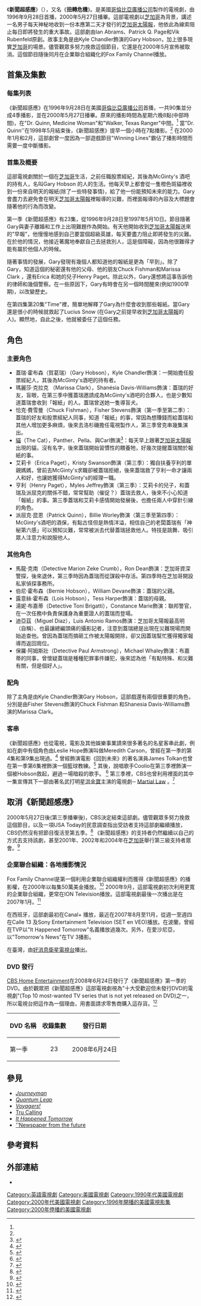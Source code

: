 {{Link style|time=2015-12-13T13:51:13+00:00}}
{{NoteTA
| T=zh-tw:新聞超感應; zh-cn:明日新闻;
| 1=zh-tw:新聞超感應; zh-cn:明日新闻;
}}
{{Infobox Television
| show_name          = 新聞超感應
| image              = 
| caption            = 
| format             = [[科幻片|科幻片]], [[劇情|劇情]]
| picture_format     = [[480i|480i]] ([[Standard-definition_television|SDTV]])
| audio_format       = [[Stereo_sound|Stereo sound]]
| runtime            = 42 分鐘 (連廣告)
| creator            = Ian Abrams<br />Patrick Q. Page<br />Vik Rubenfeld 
| developer          = Bob Brush
| executive_producer = Bob Brush
| starring           = Kyle Chandler<br />Shanesia Davis-Williams<br />Fisher Stevens<br />Kristy Swanson<br />Billie Worley<br />Myles Jeffrey<br /> Panther the Cat 
| narrated           = Kyle Chandler<br>Fisher Stevens
| theme_music_composer = [[:en:W.G._Walden|W.G. Snuffy Walden]]
| country            = {{USA}}
| network            = [[哥倫比亞廣播公司|哥倫比亞廣播公司]]
| first_aired        = 1996年9月28日
| last_aired         = 2000年5月27日
| num_seasons        = 4
| num_episodes       = 90
|list_episodes       = 
| imdb_id            = 0115163
| tv_com_id          = 263
}}

《'''新聞超感應'''》（{{lang-en|''Early Edition''}}），又名《'''扭轉危機'''》。是美國[[哥倫比亞廣播公司|哥倫比亞廣播公司]]製作的電視劇，由1996年9月28日首播，2000年5月27日播畢。這部電視劇以[[芝加哥|芝加哥]]為背景，講述一名男子每天神秘地收到一份本應第二天才發行的[[芝加哥太陽報|芝加哥太陽報]]，他依此為線索阻止每日即將發生的重大事故。這部劇由Ian Abrams、Patrick Q. Page和Vik Rubenfeld原創。故事主角是由Kyle Chandler飾演的Gary Hobson，加上很多現實[[芝加哥|芝加哥]]的場景。儘管觀眾多努力挽救這個節目，它還是在2000年5月宣佈被取消。這個節目隨後同月在企業聯合組織化的Fox Family Channel播放。

== 首集及集數 ==
===每集列表===
《新聞超感應》在1996年9月28日在美國[[哥倫比亞廣播公司|哥倫比亞廣播公司]]首播，一共90集並分成4季播影，並在2000年5月27日播畢。原來的播影時間為星期六晚8點(中部時間)，在"Dr. Quinn, Medicine Woman"和"Walker, Texas Ranger"中間。<ref name="airinfo"/> 當"Dr. Quinn''在1998年5月結束後，《新聞超感應》提早一個小時在7點播影。<ref name="airinfo"/> 在2000年1月和2月，這部劇曾一度因為一部遊戲節目"Winning Lines"霸佔了播影時間而需要一度中斷播影。

=== 首集及概要 ===
這部電視劇關於一個在[[芝加哥|芝加哥]]生活，之前任職股票經紀，其後為McGinty's 酒吧的持有人，名叫Gary Hobson 的人的生活。他每天早上都會從一隻橙色斑貓裡收到一份來自明天的報紙(除了一些特發事情)，給了他一份能預知未來的能力。Gary會盡力去避免會在明天[[芝加哥太陽報|芝加哥太陽報]]裡報導的災難，而裡面報導的內容及大標題會隨著他的行為而改變。

第一季《新聞超感應》有23集，從1996年9月28日至1997年5月10日。節目隨著Gary與妻子離婚和工作上出現難題作為開始。有天他開始收到[[芝加哥太陽報|芝加哥太陽報]]送來的"早報"，他慢慢地感到自己要當個超級英雄，每天要盡力阻止即將發生的災難。在於他的情況，他接近著魔地奉獻自己去拯救別人，這是個障礙，因為他很難得才能有屬於他個人的時候。

隨著事情的發展，Gary發現有幾個人都知道他的報紙是更為「早到」。除了Gary，知道這個的秘密還有他的父母、他的朋友Chuck Fishman和Marissa Clark ，還有Erica 和她的兒子Henry Paget。除此以外，Gary還想將這事告訴他的律師和幾個警察。在一些原因下，Gary有時會在另一個時間醒來(例如1900早期)，以改變歷史。

在第四集第20集"Time"裡，簡單地解釋了Gary為什麼會收到那些報紙。當Gary還是很小的時候就救起了Lucius Snow  (在Gary之前提早收到[[芝加哥太陽報|芝加哥太陽報]]的人)。顯然地，自此之後，他就被委任了這個任務。

==角色 ==
===主要角色===
*蓋瑞·霍布森（賀葛瑞）（Gary Hobson），Kyle Chandler飾演：一開始擔任股票經紀人，其後為McGinty's酒吧的持有者。
*瑪麗莎·克拉克 （Marissa Clark），Shanésia Davis-Williams飾演：蓋瑞的好友，盲眼，在第三季中獲蓋瑞邀請成為McGinty's酒吧的合夥人，也是少數知道蓋瑞會收到「報紙」的人。蓋瑞曾送她一隻導盲犬。
*恰克·費雪曼（Chuck Fishman），Fisher Stevens飾演（第一季至第二季）：蓋瑞的好友和股票經紀人同事，知道「報紙」的事，常因為想賺錢而給蓋瑞和其他人增加更多麻煩，後來去洛杉磯擔任電視製作人，第三季曾克串幾集演出。
*[[貓|貓]]（The Cat），Panther、Pella、與Carl飾演<ref>{{cite web |url=http://earlydues.usanethosting.com/ee/faq/eefaq4.htm#4dot10 |title=Panther, Pella, and Carl as Cat |accessdate=2008-03-08 |date=2000-12-03 |publisher=Early Dues' Early Edition |archive-date=2012-04-03 |archive-url=https://www.webcitation.org/66dvHlVV9?url=http://earlydues.usanethosting.com/ee/faq/eefaq4.htm#4dot10 |dead-url=no }}</ref>：每天早上跟著[[芝加哥太陽報|芝加哥太陽報]]出現的貓，沒有名字，後來蓋瑞開始習慣性的餵養牠，好幾次提醒蓋瑞關於報紙的事。
*艾莉卡（Erica Paget），Kristy Swanson飾演（第三季）：獨自扶養亨利的單親媽媽，曾前去McGinty's求職卻被蓋瑞拒絕，後來蓋瑞救了亨利一命才讓兩人和好，也讓她獲得McGinty's的經理一職。
*亨利（Henry Paget），Myles Jeffrey飾演（第三季）：艾莉卡的兒子，和蓋瑞及派屈克的關係不錯，常常幫助（催促？）蓋瑞去救人，後來不小心知道「報紙」的事。第三季蓋瑞和艾莉卡感情開始發展後，也擔任兩人中穿針引線的角色。
*派屈克·昆恩（Patrick Quinn），Billie Worley飾演（第三季至第四季）：McGinty's酒吧的酒保，有點古怪但是熱情洋溢，相信自己的老闆蓋瑞有「神秘第六感」可以預知災難，常常被派去代替蓋瑞拯救他人。特技是跳舞、吸引眾人注意力和說服他人。

===其他角色===
*馬龍·克南（Detective Marion Zeke Crumb），Ron Dean飾演：芝加哥資深警探，後來退休，第三季時因為蓋瑞而從謀殺中存活。第四季時在芝加哥開設私家偵探事務所。
*伯尼·霍布森（Bernie Hobson），William Devane飾演：蓋瑞的父親。
*露意絲·霍布森（Lois Hobson），Tess Harper飾演：蓋瑞的母親。
*湯妮·布嘉蒂（Detective Toni Brigatti），Constance Marie飾演：聯邦警官，在一次任務中負責保護身為重要證人的蓋瑞而登場。
*迪亞茲（Miguel Diaz），Luis Antonio Ramos飾演：芝加哥太陽報最高明（自稱）、也最讓總編頭痛的攝影記者，注意到蓋瑞總是出現在災難現場而開始追查他。曾因為蓋瑞而搞砸工作被太陽報開除，卻又因蓋瑞幫忙獲得獨家報導而返回崗位。
*保羅·阿姆斯壯（Detective Paul Armstrong），Michael Whaley飾演：布嘉蒂的同事，曾懷疑蓋瑞是種種犯罪事件嫌犯，後來認為他「有點特殊、和災難有關，但是個好人」。

=== 配角 ===
除了主角是由Kyle Chandler飾演Gary Hobson，這部戲還有兩個很重要的角色，分別是由Fisher Stevens飾演的Chuck Fishman 和Shanesia Davis-Williams飾演的Marissa Clark。

===客串===
《新聞超感應》也從電視，電影及其他娛樂事業請來很多著名的名星客串此劇，例如在劇中有個角色由Leslie Hope飾演叫做Meredith Carson，曾經在第一季的第4集和第9集出現過。<ref>{{cite web |url=http://www.imdb.com/title/tt0568480/ |title="Early Edition" The Paper (1996) |accessdate=2008-05-20 |publisher=Internet Movie Database |archive-date=2012-04-03 |archive-url=https://www.webcitation.org/66dvIFJEj?url=http://www.imdb.com/title/tt0568480/ |dead-url=no }}</ref> 曾經飾演電影《回到未來》的著名演員James Tolkan也曾在第一季第6集裡飾演一個籃球教練。<ref>{{Cite web |url=http://www.imdb.com/title/tt0568439/ |title="Early Edition" Hoops (1996)<!-- Bot generated title --> |access-date=2008-09-13 |archive-date=2017-02-09 |archive-url=https://web.archive.org/web/20170209200907/http://www.imdb.com/title/tt0568439/ |dead-url=no }}</ref> 其後，說唱歌手Coolio在第三季裡飾演一個被Hobson救起，避過一場暗殺的歌手。 <ref>{{cite web |url=http://www.imdb.com/title/tt0568452/ |title="Early Edition" Number One with a Bullet (1999) |accessdate=2008-05-17 |publisher=Internet Movie Database |archive-date=2012-04-03 |archive-url=https://www.webcitation.org/66dvJ38vq?url=http://www.imdb.com/title/tt0568452/ |dead-url=no }}</ref> 第三季裡，CBS也曾利用裡面的其中一集宣傳其下一部由著名武打明星[[洪金寶|洪金寶]]主演的電視劇─ [[:en:Martial_Law_(TV_series)|Martial Law]] 。<ref>{{Cite web |url=http://www.imdb.com/title/tt0568458/ |title="Early Edition" Play It Again, Sammo (1999)<!-- Bot generated title --> |access-date=2008-09-13 |archive-date=2019-09-22 |archive-url=https://web.archive.org/web/20190922074259/https://www.imdb.com/title/tt0568458/ |dead-url=no }}</ref>

==取消《新聞超感應》==
2000年5月27日後(第三季播畢後)，CBS決定結束這部劇。儘管觀眾多努力挽救這個節目，以及一項USA Today的民意調查指出受訪者支持這部劇繼續播放，CBS仍然沒有把節目復活至第五季。<ref>{{cite web |url=http://earlydues.usanethosting.com/ee/pages/news2000.htm#05_03_2000_a |title=Excerpt from PTC E-Alert - Vol. 4, No. 25 |accessdate=2008-03-05 |last= |first= |date=2000-05-03 |publisher=Parents Television Council |archive-date=2012-04-03 |archive-url=https://www.webcitation.org/66dvJhPrt?url=http://earlydues.usanethosting.com/ee/pages/news2000.htm#05_03_2000_a |dead-url=no }}</ref> 《新聞超感應》的支持者仍然繼續以自己的方式去支持該劇，甚至2001年、2002年和2004年在[[芝加哥|芝加哥]]舉行第三級支持者眾會。<ref>{{cite web|url=http://geocities.com/eelfestnews/ |title=EELFEST News |accessdate=2008-03-05 |last= |first= |coauthors= |date= |work= |publisher=EELFEST NEWS |archiveurl=https://web.archive.org/web/20080515091811/http://geocities.com/eelfestnews/ |archivedate=2008-05-15 |deadurl=yes }}</ref>

===企業聯合組織：各地播影情況===
Fox Family Channel是第一個利用企業聯合組織權利而獲得《新聞超感應》的播影權，在2000年以每集50萬美金播放。<ref name="airinfo">{{cite web |url=http://earlydues.usanethosting.com/ee/faq/eefaq2.htm#2dot2 |title=When is it on? |accessdate=2008-03-25 |date=2000-12-03 |publisher=EarlyDues' Early Edition |archive-date=2017-08-22 |archive-url=https://web.archive.org/web/20170822014454/http://earlydues.usanethosting.com/ee/faq/eefaq2.htm#2dot2 |dead-url=no }}</ref> 2000年9月，這部電視劇初次利用更寬的企業聯合組織，更常在ION Television播放。這部電視劇最後一次播出是在2007年1月。<ref>{{cite web |url=http://earlydues.usanethosting.com/ee/pages/news2000.htm#01_11_2000_a |title=Early Edition Debuts In Syndication |accessdate=2008-03-05 |last= |first= |date=2000-01-11 |publisher=EarlyDues' Early Edition |archive-date=2012-04-03 |archive-url=https://www.webcitation.org/66dvJhPrt?url=http://earlydues.usanethosting.com/ee/pages/news2000.htm#01_11_2000_a |dead-url=no }}</ref> 

在西班牙，這部劇最初在Canal+ 播放，最近在2007年8月至11月，從週一至週四在Calle 13 及Sony Entertainment Television (SET en VEO)播放。在波蘭，曾經在TVP以"It Happened Tomorrow"名義播放過幾次。另外，在愛沙尼亞，以"Tomorrow's News"在TV 3播影。

在臺灣，由[[好消息衛星電視台|好消息衛星電視台]]播出。
=== DVD 發行 ===
[[:en:CBS_Home_Entertainment|CBS Home Entertainment]]在2008年6月24日發行了《新聞超感應》第一季的DVD。由於觀眾把《新聞超感應》這部電視劇視為"十大受歡迎但未發行DVD的電視劇"(Top 10 most-wanted TV series that is not yet released on DVD)之一，所以電視台把這作為一個理由，用書面請求零售商購入這存貨。<ref name="tvondvd2">{{cite web |url=http://www.tvshowsondvd.com/news/Early-Edition-Season-1/9398 |title=Early Edition - More Details, Extras, and Early Cover Art for 1st Season DVDs |accessdate=2008-04-18 |last=Lambert |first=David |date=2008-04-16 |publisher=TVshowsonDVD.com |deadurl=yes |archiveurl=https://www.webcitation.org/66dvETSUj?url=http://www.tvshowsondvd.com/news/Early-Edition-Season-1/9398 |archivedate=2012年4月3日 |df= }}</ref> 

{| class="wikitable"
!DVD 名稱
!收錄集數
!發行日期
|-
| 第一季
| align="center"|23
| 2008年6月24日
|}

==參見==
*[[:en:Journeyman_(TV_series)|''Journeyman'']]
*[[:en:Quantum_Leap_(TV_series)|''Quantum Leap'']]
*''[[:en:Voyagers!|Voyagers!]]''
*[[:en:Tru_Calling|Tru Calling]]
*''[[:en:It_Happened_Tomorrow|It Happened Tomorrow]]''
*[[:en:Newspaper_from_the_future|''Newspaper from the future]]

==參考資料==
{{reflist}}

==外部連結==
*{{imdb title|id=0115163|title=Early Edition}}

{{Authority control}}
{{DEFAULTSORT:Early Edition}}
[[Category:英語電視劇|Category:英語電視劇]]
[[Category:美國電視劇|Category:美國電視劇]]
[[Category:1990年代美國電視劇|Category:1990年代美國電視劇]]
[[Category:2000年代美國電視劇|Category:2000年代美國電視劇]]
[[Category:1996年開播的美國電視影集|Category:1996年開播的美國電視影集]]
[[Category:2000年停播的美國電視劇|Category:2000年停播的美國電視劇]]